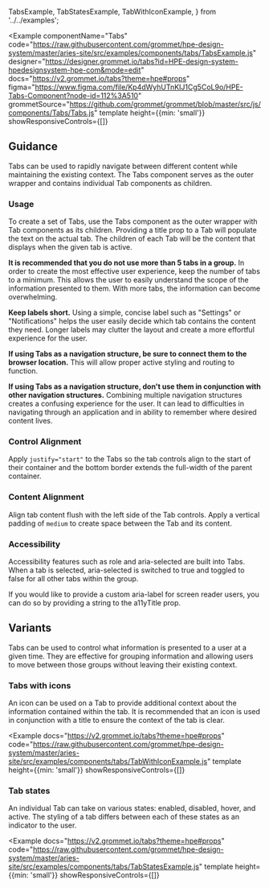   TabsExample,
  TabStatesExample,
  TabWithIconExample,
} from '../../examples';

<Example
  componentName="Tabs"
  code="https://raw.githubusercontent.com/grommet/hpe-design-system/master/aries-site/src/examples/components/tabs/TabsExample.js"
  designer="https://designer.grommet.io/tabs?id=HPE-design-system-hpedesignsystem-hpe-com&mode=edit"
  docs="https://v2.grommet.io/tabs?theme=hpe#props"
  figma="https://www.figma.com/file/Kp4dWyhUTnKIJ1Cg5CoL9o/HPE-Tabs-Component?node-id=112%3A510"
  grommetSource="https://github.com/grommet/grommet/blob/master/src/js/components/Tabs/Tabs.js"
  template
  height={{min: 'small'}}
  showResponsiveControls={[]}
>
  <TabsExample />
</Example>

## Guidance

Tabs can be used to rapidly navigate between different content while maintaining the existing context. The Tabs component serves as the outer wrapper and contains individual Tab components as children.

### Usage

To create a set of Tabs, use the Tabs component as the outer wrapper with Tab components as its children. Providing a title prop to a Tab will populate the text on the actual tab. The children of each Tab will be the content that displays when the given tab is active.

**It is recommended that you do not use more than 5 tabs in a group.** In order to create the most effective user experience, keep the number of tabs to a minimum. This allows the user to easily understand the scope of the information presented to them. With more tabs, the information can become overwhelming.

**Keep labels short.** Using a simple, concise label such as "Settings" or "Notifications" helps the user easily decide which tab contains the content they need. Longer labels may clutter the layout and create a more effortful experience for the user.

**If using Tabs as a navigation structure, be sure to connect them to
the browser location.** This will allow proper active styling and routing to function.

**If using Tabs as a navigation structure, don't use them in conjunction with other navigation structures.** Combining multiple navigation structures creates a confusing experience for the user. It can lead to difficulties in navigating through an application and in ability to remember where desired content lives.

### Control Alignment

Apply `justify="start"` to the Tabs so the tab controls align to the start of their container and the bottom border extends the full-width of the parent container.

### Content Alignment

Align tab content flush with the left side of the Tab controls. Apply a vertical padding of `medium` to create space between the Tab and its content.

### Accessibility

Accessibility features such as role and aria-selected are built into Tabs. When a tab is selected, aria-selected is switched to true and toggled to false for all other tabs within the group.

If you would like to provide a custom aria-label for screen reader users, you can do so by providing a string to the a11yTitle prop.

## Variants

Tabs can be used to control what information is presented to a user at a given time. They are effective for grouping information and allowing users to move between those groups without leaving their existing context.

### Tabs with icons

An icon can be used on a Tab to provide additional context about the information contained within the tab. It is recommended that an icon is used in conjunction with a title to ensure the context of the tab is clear.

<Example
  docs="https://v2.grommet.io/tabs?theme=hpe#props"
  code="https://raw.githubusercontent.com/grommet/hpe-design-system/master/aries-site/src/examples/components/tabs/TabWithIconExample.js"
  template
  height={{min: 'small'}}
  showResponsiveControls={[]}
>
  <TabWithIconExample />
</Example>

### Tab states

An individual Tab can take on various states: enabled, disabled, hover, and active. The styling of a tab differs between each of these states as an indicator to the user.

<Example
  docs="https://v2.grommet.io/tabs?theme=hpe#props"
  code="https://raw.githubusercontent.com/grommet/hpe-design-system/master/aries-site/src/examples/components/tabs/TabStatesExample.js"
  template
  height={{min: 'small'}}
  showResponsiveControls={[]}
>
  <TabStatesExample />
</Example>
